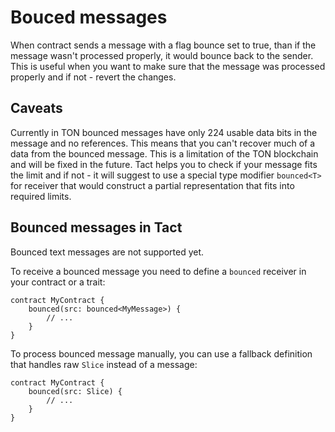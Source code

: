 
# Bouced messages

When contract sends a message with a flag bounce set to true, than if the message wasn't processed properly, it would bounce back to the sender. This is useful when you want to make sure that the message was processed properly and if not - revert the changes.

## Caveats

Currently in TON bounced messages have only 224 usable data bits in the message and no references. This means that you can't recover much of a data from the bounced message. This is a limitation of the TON blockchain and will be fixed in the future. Tact helps you to check if your message fits the limit and if not - it will suggest to use a special type modifier `bounced<T>` for receiver that would construct a partial representation that fits into required limits.

## Bounced messages in Tact

<Callout type="warning" emoji="⚠️">
  Bounced text messages are not supported yet.
</Callout>

To receive a bounced message you need to define a `bounced` receiver in your contract or a trait:

```tact
contract MyContract {
    bounced(src: bounced<MyMessage>) {
        // ...
    }
}
```

To process bounced message manually, you can use a fallback definition that handles raw `Slice` instead of a message:

```tact
contract MyContract {
    bounced(src: Slice) {
        // ...
    }
}
```
